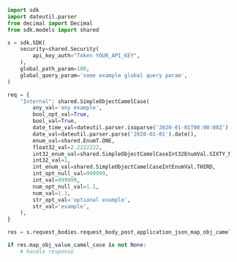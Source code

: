 ```python showLineNumbers copy filename="Request Body Post Application Json Map Obj Camel Case usage example"
import sdk
import dateutil.parser
from decimal import Decimal
from sdk.models import shared

s = sdk.SDK(
    security=shared.Security(
        api_key_auth="Token YOUR_API_KEY",
    ),
    global_path_param=100,
    global_query_param='some example global query param',
)

req = {
    "Internal": shared.SimpleObjectCamelCase(
        any_val='any example',
        bool_opt_val=True,
        bool_val=True,
        date_time_val=dateutil.parser.isoparse('2020-01-01T00:00:00Z'),
        date_val=dateutil.parser.parse('2020-01-01').date(),
        enum_val=shared.EnumT.ONE,
        float32_val=2.2222222,
        int32_enum_val=shared.SimpleObjectCamelCaseInt32EnumVal.SIXTY_NINE,
        int32_val=1,
        int_enum_val=shared.SimpleObjectCamelCaseIntEnumVal.THIRD,
        int_opt_null_val=999999,
        int_val=999999,
        num_opt_null_val=1.1,
        num_val=1.1,
        str_opt_val='optional example',
        str_val='example',
    ),
}

res = s.request_bodies.request_body_post_application_json_map_obj_camel_case(req)

if res.map_obj_value_camel_case is not None:
    # handle response
```
